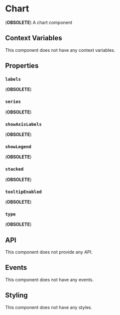 # Chart

(**OBSOLETE**) A chart component

## Context Variables

This component does not have any context variables.

## Properties

### `labels`

(**OBSOLETE**)

### `series`

(**OBSOLETE**)

### `showAxisLabels`

(**OBSOLETE**)

### `showLegend`

(**OBSOLETE**)

### `stacked`

(**OBSOLETE**)

### `tooltipEnabled`

(**OBSOLETE**)

### `type`

(**OBSOLETE**)

## API

This component does not provide any API.

## Events

This component does not have any events.

## Styling

This component does not have any styles.
